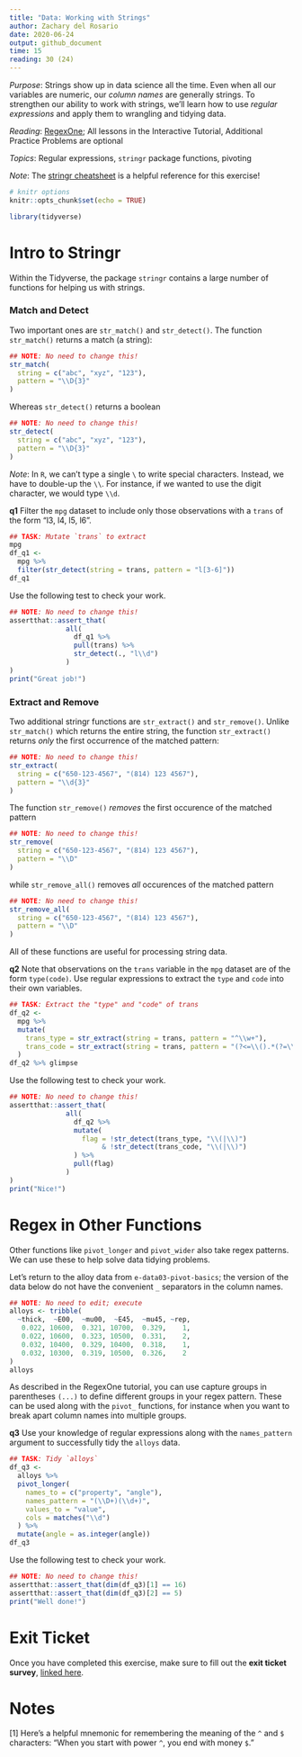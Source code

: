 ```yaml
---
title: "Data: Working with Strings"
author: Zachary del Rosario
date: 2020-06-24
output: github_document
time: 15
reading: 30 (24)
---
```


*Purpose*: Strings show up in data science all the time. Even when all our variables are numeric, our *column names* are generally strings. To strengthen our ability to work with strings, we'll learn how to use *regular expressions* and apply them to wrangling and tidying data.

*Reading*: [RegexOne](https://regexone.com/); All lessons in the Interactive Tutorial, Additional Practice Problems are optional

*Topics*: Regular expressions, `stringr` package functions, pivoting

*Note*: The [stringr cheatsheet](https://github.com/rstudio/cheatsheets/raw/master/strings.pdf) is a helpful reference for this exercise!

```r
# knitr options
knitr::opts_chunk$set(echo = TRUE)
```

```r
library(tidyverse)

```

# Intro to Stringr
<!-- -------------------------------------------------- -->

Within the Tidyverse, the package `stringr` contains a large number of functions for helping us with strings.

### Match and Detect
<!-- ------------------------- -->

Two important ones are `str_match()` and `str_detect()`. The function `str_match()` returns a match (a string):

```r
## NOTE: No need to change this!
str_match(
  string = c("abc", "xyz", "123"),
  pattern = "\\D{3}"
)
```

Whereas `str_detect()` returns a boolean

```r
## NOTE: No need to change this!
str_detect(
  string = c("abc", "xyz", "123"),
  pattern = "\\D{3}"
)
```

*Note*: In `R`, we can't type a single `\` to write special characters. Instead, we have to double-up the `\\`. For instance, if we wanted to use the digit character, we would type `\\d`.

__q1__ Filter the `mpg` dataset to include only those observations with a `trans` of the form "l3, l4, l5, l6".

```r
## TASK: Mutate `trans` to extract
mpg
df_q1 <-
  mpg %>%
  filter(str_detect(string = trans, pattern = "l[3-6]"))
df_q1
```

Use the following test to check your work.

```r
## NOTE: No need to change this!
assertthat::assert_that(
              all(
                df_q1 %>%
                pull(trans) %>%
                str_detect(., "l\\d")
              )
)
print("Great job!")
```

### Extract and Remove
<!-- ------------------------- -->

Two additional stringr functions are `str_extract()` and `str_remove()`. Unlike `str_match()` which returns the entire string, the function `str_extract()` returns *only* the first occurrence of the matched pattern:

```r
## NOTE: No need to change this!
str_extract(
  string = c("650-123-4567", "(814) 123 4567"),
  pattern = "\\d{3}"
)
```

The function `str_remove()` *removes* the first occurence of the matched pattern

```r
## NOTE: No need to change this!
str_remove(
  string = c("650-123-4567", "(814) 123 4567"),
  pattern = "\\D"
)
```

while `str_remove_all()` removes *all* occurences of the matched pattern

```r
## NOTE: No need to change this!
str_remove_all(
  string = c("650-123-4567", "(814) 123 4567"),
  pattern = "\\D"
)
```

All of these functions are useful for processing string data.

__q2__ Note that observations on the `trans` variable in the `mpg` dataset are of the form `type(code)`. Use regular expressions to extract the `type` and `code` into their own variables.

```r
## TASK: Extract the "type" and "code" of trans
df_q2 <-
  mpg %>%
  mutate(
    trans_type = str_extract(string = trans, pattern = "^\\w+"),
    trans_code = str_extract(string = trans, pattern = "(?<=\\().*(?=\\))")
  )
df_q2 %>% glimpse
```


Use the following test to check your work.

```r
## NOTE: No need to change this!
assertthat::assert_that(
              all(
                df_q2 %>%
                mutate(
                  flag = !str_detect(trans_type, "\\(|\\)")
                       & !str_detect(trans_code, "\\(|\\)")
                ) %>%
                pull(flag)
              )
)
print("Nice!")
```

# Regex in Other Functions
<!-- -------------------------------------------------- -->

Other functions like `pivot_longer` and `pivot_wider` also take regex patterns. We can use these to help solve data tidying problems.

Let's return to the alloy data from `e-data03-pivot-basics`; the version of the data below do not have the convenient `_` separators in the column names.

```r
## NOTE: No need to edit; execute
alloys <- tribble(
  ~thick,  ~E00,  ~mu00,  ~E45,  ~mu45, ~rep,
   0.022, 10600,  0.321, 10700,  0.329,    1,
   0.022, 10600,  0.323, 10500,  0.331,    2,
   0.032, 10400,  0.329, 10400,  0.318,    1,
   0.032, 10300,  0.319, 10500,  0.326,    2
)
alloys
```

As described in the RegexOne tutorial, you can use capture groups in parentheses `(...)` to define different groups in your regex pattern. These can be used along with the `pivot_` functions, for instance when you want to break apart column names into multiple groups.

__q3__ Use your knowledge of regular expressions along with the `names_pattern` argument to successfully tidy the `alloys` data.

```r
## TASK: Tidy `alloys`
df_q3 <- 
  alloys %>%
  pivot_longer(    
    names_to = c("property", "angle"),
    names_pattern = "(\\D+)(\\d+)",
    values_to = "value",
    cols = matches("\\d")
  ) %>%
  mutate(angle = as.integer(angle))
df_q3
```

Use the following test to check your work.

```r
## NOTE: No need to change this!
assertthat::assert_that(dim(df_q3)[1] == 16)
assertthat::assert_that(dim(df_q3)[2] == 5)
print("Well done!")
```

<!-- include-exit-ticket -->
# Exit Ticket
<!-- -------------------------------------------------- -->

Once you have completed this exercise, make sure to fill out the **exit ticket survey**, [linked here](https://docs.google.com/forms/d/e/1FAIpQLSeuq2LFIwWcm05e8-JU84A3irdEL7JkXhMq5Xtoalib36LFHw/viewform?usp=pp_url&entry.693978880=e-data06-strings-assignment.Rmd).

# Notes
<!-- -------------------------------------------------- -->

[1] Here's a helpful mnemonic for remembering the meaning of the `^` and `$` characters: "When you start with power `^`, you end with money `$`."
